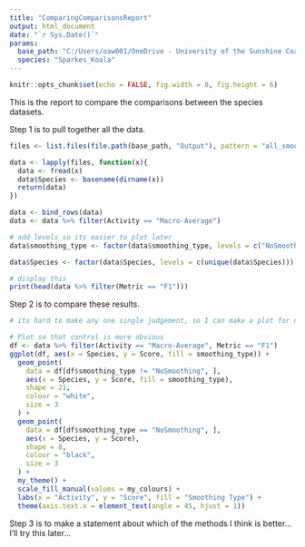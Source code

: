 ```yaml
---
title: "ComparingComparisonsReport"
output: html_document
date: "`r Sys.Date()`"
params:
  base_path: "C:/Users/oaw001/OneDrive - University of the Sunshine Coast/PostProcessing"
  species: "Sparkes_Koala"
---
```


```r
knitr::opts_chunk$set(echo = FALSE, fig.width = 8, fig.height = 6)
```

This is the report to compare the comparisons between the species datasets.

Step 1 is to pull together all the data.
```r
files <- list.files(file.path(base_path, "Output"), pattern = "all_smoothed_metrics.csv", full.names = TRUE, recursive = TRUE)

data <- lapply(files, function(x){
  data <- fread(x)
  data$Species <- basename(dirname(x))
  return(data)
})

data <- bind_rows(data)
data <- data %>% filter(Activity == "Macro-Average")

# add levels so its easier to plot later
data$smoothing_type <- factor(data$smoothing_type, levels = c("NoSmoothing", "ModeSmoothing", "DurationSmoothing", "ConfusionSmoothing", "TransitionSmoothing", "HMMSmoothing", "BayesianSmoothing", "KalmanSmoothing", "LSTMSmoothing"))

data$Species <- factor(data$Species, levels = c(unique(data$Species)))

```
```r
# display this
print(head(data %>% filter(Metric == "F1")))
```

Step 2 is to compare these results. 
```r
# its hard to make any one single judgement, so I can make a plot for now

# Plot so that control is more obvious
df <- data %>% filter(Activity == "Macro-Average", Metric == "F1")
ggplot(df, aes(x = Species, y = Score, fill = smoothing_type)) +
  geom_point(
    data = df[df$smoothing_type != "NoSmoothing", ],
    aes(x = Species, y = Score, fill = smoothing_type),
    shape = 21,
    colour = "white",
    size = 3
  ) +
  geom_point(
    data = df[df$smoothing_type == "NoSmoothing", ],
    aes(x = Species, y = Score),
    shape = 8,
    colour = "black",
    size = 3
  ) +
  my_theme() +
  scale_fill_manual(values = my_colours) +
  labs(x = "Activity", y = "Score", fill = "Smoothing Type") +
  theme(axis.text.x = element_text(angle = 45, hjust = 1))


```

Step 3 is to make a statement about which of the methods I think is better... I'll try this later...

